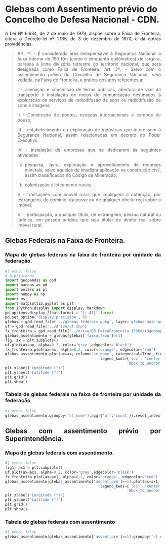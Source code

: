 # Glebas com Assentimento prévio do Concelho de Defesa Nacional - CDN.


<div style="text-align: justify">

A Lei Nº 6.634, de 2 de maio de 1979, dispõe sobre a Faixa de Fronteira, altera o Decreto-lei nº 1.135, de 3 de dezembro de 1970, e dá outras providências.

> Art. 1º. - É considerada área indispensável à Segurança Nacional a faixa interna de 150 Km (cento e cinqüenta quilômetros) de largura, paralela à linha divisória terrestre do território nacional, que será designada como Faixa de Fronteira.
> Art. 2º. - Salvo com o assentimento prévio do Conselho de Segurança Nacional, será vedada, na Faixa de Fronteira, a prática dos atos referentes a:
>
>   I - alienação e concessão de terras públicas, abertura de vias de transporte e instalação de meios de comunicação destinados à exploração de serviços de radiodifusão de sons ou radiodifusão de sons e imagens;
>
>   II - Construção de pontes, estradas internacionais e campos de pouso;
>   
>   III - estabelecimento ou exploração de indústrias que interessem à Segurança Nacional, assim relacionadas em decreto do Poder Executivo.
>   
>   IV - instalação de empresas que se dedicarem às seguintes atividades:
>   
>   a) pesquisa, lavra, exploração e aproveitamento de recursos minerais, salvo aqueles de imediata aplicação na construção civil, assim classificados no Código de Mineração;
>   
>   b) colonização e loteamento rurais;
>   
>   V - transações com imóvel rural, que impliquem a obtenção, por estrangeiro, do domínio, da posse ou de qualquer direito real sobre o imóvel;
>   
>   VI - participação, a qualquer título, de estrangeiro, pessoa natural ou jurídica, em pessoa jurídica que seja titular de direito real sobre imóvel rural;

## Glebas Federais na Faixa de Fronteira.

### Mapa de glebas federais na faixa de fronteira por unidade da federação.

```python
#| echo: false
# Bibliotecas
import geopandas as gpd
import pandas as pd
import polars as pl
import numpy as np
import os
import matplotlib.pyplot as plt
from IPython.display import display, Markdown
pd.options.display.float_format = '{:.4f}'.format
pd.set_option('display.precision', 4)
glebas = gpd.read_file('../glebas-federais.gpkg', layer='glebas-mais-amazonia')
uf = gpd.read_file('../drive/uf.shp')
fx_fronteira = gpd.read_file('../drive/BR_FaixaFronteira_150km/i3geomap_faixa150km.shp')
glebas_assentimento = glebas[glebas['faixa_fron']==1]
fig, ax = plt.subplots()
uf.plot(ax=ax, alpha=0.2, color='grey',edgecolor='black')
fx_fronteira.plot(ax=ax, alpha=0.2, color='orange', edgecolor='red')
glebas_assentimento.plot(ax=ax, column='sr_nome', categorical=True, figsize=(8,20), legend=True, zorder=2,
                                           legend_kwds={'loc': 'center left',
                                                       'bbox_to_anchor':(1,0.5)})
plt.xlabel('Longitude (°)')
plt.ylabel('Latitude (°)')
plt.grid()
plt.show()
```

### Tabela de glebas federais na faixa de fronteira por unidade da federação

:::{.table-center}
```python
#| echo: false
glebas_assentimento.groupby('uf_nome').agg({'uf':'count'}).reset_index().rename(columns={'uf_nome':'UF', 'uf':'Quantidade'}).to_html(index=False)
```
:::


## Glebas com assentimento prévio por Superintendência.

### Mapa de glebas federais com assentimento.

```python
#| echo: false
fig1, ax1 = plt.subplots()
uf.plot(ax=ax1, alpha=0.2, color='grey',edgecolor='black')
fx_fronteira.plot(ax=ax1, alpha=0.2, color='orange', edgecolor='red')
glebas_assentimento[glebas_assentimento['assent_pre']==1].plot(ax=ax1, column='sr_nome', categorical=True, figsize=(8,20), legend=True, zorder=2,
                                           legend_kwds={'loc': 'center left',
                                                       'bbox_to_anchor':(1,0.5)})
plt.xlabel('Longitude (°)')
plt.ylabel('Latitude (°)')
plt.grid()
plt.show()
```
### Tabela de glebas federais com assentimento

:::{.table-center}
```python
#| echo: false
glebas_assentimento[glebas_assentimento['assent_pre']==1].groupby('uf_nome').agg({'uf':'count'}).reset_index().rename(columns={'uf_nome':'UF', 'uf':'Quantidade'}).to_html(index=False)
```
:::